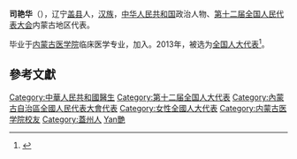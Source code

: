 '''司艳华'''（{{bd|1962年||}}），辽宁[[盖县|盖县]]人，[[汉族|汉族]]，[[中华人民共和国|中华人民共和国]]政治人物、[[第十二届全国人民代表大会|第十二届全国人民代表大会]]内蒙古地区代表。

毕业于[[内蒙古医学院|内蒙古医学院]]临床医学专业，加入。2013年，被选为[[全国人大代表|全国人大代表]]<ref>{{cite news|title=全国人大代表信息-司艳华|url= http://210.82.31.1:8084/delegate/viewDelegate.action?dbid=120310|accessdate=2013-03-28|newspaper=全国人大网}}{{Dead link|date=2019年12月 |bot=InternetArchiveBot |fix-attempted=yes }}</ref>。

==參考文獻==
{{reflist}}
{{中华人民共和国政治人物小作品}}

{{DEFAULTSORT:Si司}}
[[Category:中華人民共和國醫生|Category:中華人民共和國醫生]]
[[Category:第十二届全国人大代表|Category:第十二届全国人大代表]]
[[Category:內蒙古自治區全國人民代表大會代表|Category:內蒙古自治區全國人民代表大會代表]]
[[Category:女性全國人大代表|Category:女性全國人大代表]]
[[Category:内蒙古医学院校友|Category:内蒙古医学院校友]]
[[Category:蓋州人|Category:蓋州人]]
[[Category:司姓|Yan艷]]